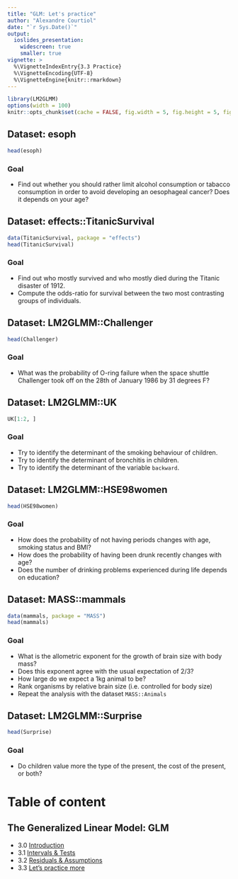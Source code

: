 ```yaml
---
title: "GLM: Let's practice"
author: "Alexandre Courtiol"
date: "`r Sys.Date()`"
output:
  ioslides_presentation:
    widescreen: true
    smaller: true
vignette: >
  %\VignetteIndexEntry{3.3 Practice}
  %\VignetteEncoding{UTF-8}
  %\VignetteEngine{knitr::rmarkdown}
---
```


```r
library(LM2GLMM)
options(width = 100)
knitr::opts_chunk$set(cache = FALSE, fig.width = 5, fig.height = 5, fig.align = "center")
```

## Dataset: esoph

```r
head(esoph)
```

### Goal

* Find out whether you should rather limit alcohol consumption or tabacco consumption in order to avoid developing an oesophageal cancer? Does it depends on your age?


## Dataset: effects::TitanicSurvival

```r
data(TitanicSurvival, package = "effects")
head(TitanicSurvival)
```

### Goal

* Find out who mostly survived and who mostly died during the Titanic disaster of 1912.
* Compute the odds-ratio for survival between the two most contrasting groups of individuals. 


## Dataset: LM2GLMM::Challenger

```r
head(Challenger)
```

### Goal

* What was the probability of O-ring failure when the space shuttle Challenger took off on the 28th of January 1986 by 31 degrees F?


## Dataset: LM2GLMM::UK

```r
UK[1:2, ]
```

### Goal

* Try to identify the determinant of the smoking behaviour of children.
* Try to identify the determinant of bronchitis in children.
* Try to identify the determinant of the variable ```backward```.


## Dataset: LM2GLMM::HSE98women

```r
head(HSE98women)
```

### Goal

* How does the probability of not having periods changes with age, smoking status and BMI?
* How does the probability of having been drunk recently changes with age?
* Does the number of drinking problems experienced during life depends on education?


## Dataset: MASS::mammals

```r
data(mammals, package = "MASS")
head(mammals)
```

### Goal

* What is the allometric exponent for the growth of brain size with body mass?
* Does this exponent agree with the usual expectation of 2/3?
* How large do we expect a 1kg animal to be?
* Rank organisms by relative brain size (i.e. controlled for body size)
* Repeat the analysis with the dataset ```MASS::Animals```

## Dataset: LM2GLMM::Surprise

```r
head(Surprise)
```

### Goal

* Do children value more the type of the present, the cost of the present, or both?


# Table of content

## The Generalized Linear Model: GLM

* 3.0 [Introduction](./GLM_intro.html)
* 3.1 [Intervals & Tests](./GLM_intervals.html)
* 3.2 [Residuals & Assumptions](./GLM_assumptions.html)
* 3.3 [Let's practice more](./GLM_practice.html)
